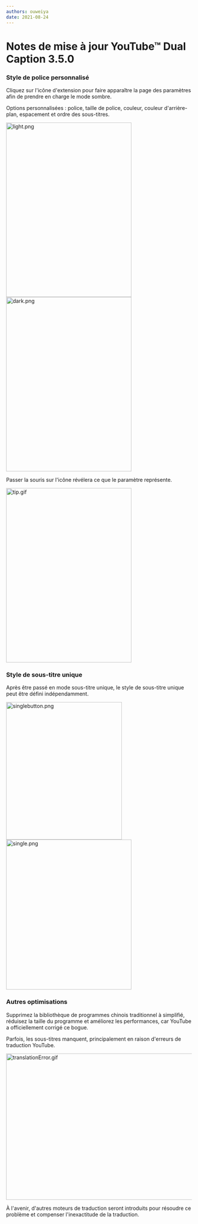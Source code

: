 ```yaml
---
authors: ouweiya
date: 2021-08-24
---
```



# Notes de mise à jour YouTube™ Dual Caption 3.5.0

### Style de police personnalisé

Cliquez sur l'icône d'extension pour faire apparaître la page des paramètres afin de prendre en charge le mode sombre.

Options personnalisées : police, taille de police, couleur, couleur d'arrière-plan, espacement et ordre des sous-titres.

<img src={light} alt="light.png" width="340" height="472" />
<img src={dark} alt="dark.png" width="340" height="472" />

<Tip>Passer la souris sur l'icône révélera ce que le paramètre représente.</Tip>

<img src={tip} alt="tip.gif" width="340" height="472" />

### Style de sous-titre unique

Après être passé en mode sous-titre unique, le style de sous-titre unique peut être défini indépendamment.

<img src={singlebutton} alt="singlebutton.png" width="314" height="372" />
<img src={single} alt="single.png" width="340" height="406" />

### Autres optimisations

Supprimez la bibliothèque de programmes chinois traditionnel à simplifié, réduisez la taille du programme et améliorez les performances, car YouTube a officiellement corrigé ce bogue.

<Tip>Parfois, les sous-titres manquent, principalement en raison d'erreurs de traduction YouTube.</Tip>

<img src={translationError} alt="translationError.gif" width="700" height="396" />

À l'avenir, d'autres moteurs de traduction seront introduits pour résoudre ce problème et compenser l'inexactitude de la traduction.

<WebStore />